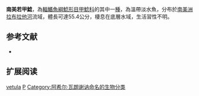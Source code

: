 {{Speciesbox
| name = 南美若甲鯰
| image = Paraloricaria vetula.jpg 
| image_width = 250px
| image_caption = 
| status = NE
| status_system = IUCN3.1
| genus = Paraloricaria
| species = vetula
| authority = [[Achille_Valenciennes|Valenciennes]], 1835
| synonyms = *''Loricaria vetula'', Valenciennes, 1835
}}

'''南美若甲鯰'''，為[[輻鰭魚綱|輻鰭魚綱]][[鯰形目|鯰形目]][[甲鯰科|甲鯰科]]的其中一[[種|種]]，為溫帶淡水魚，分布於[[南美洲|南美洲]][[拉布拉他河|拉布拉他河]]流域，體長可達55.4公分，棲息在底層水域，生活習性不明。

==参考文献==
*{{FishBase_species|genus=Paraloricaria|species=vetula|year=2014|month=11}}

== 扩展阅读 ==
{{refbegin}}
{{wikispecies-inline|Paraloricaria vetula|南美若甲鯰}}
{{refend}}
{{Taxonbar|from=Q3759859}}

[[Category:若甲鯰屬|vetula]]
[[Category:1835年描述的鱼类|P]]
[[Category:阿希尔·瓦朗谢讷命名的生物分类|Category:阿希尔·瓦朗谢讷命名的生物分类]]